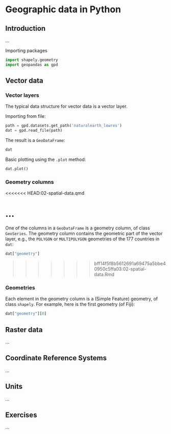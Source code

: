 # Geographic data in Python {#spatial-class}

## Introduction

...

Importing packages

```python
import shapely.geometry
import geopandas as gpd
```

## Vector data

### Vector layers

The typical data structure for vector data is a vector layer.

Importing from file:

```python
path = gpd.datasets.get_path('naturalearth_lowres')
dat = gpd.read_file(path)
```

The result is a `GeoDataFrame`:

```python
dat
```

Basic plotting using the `.plot` method:

```python
dat.plot()
```

### Geometry columns

<<<<<<< HEAD:02-spatial-data.qmd

...
=======
One of the columns in a `GeoDataFrame` is a geometry column, of class `GeoSeries`. The geometry column contains the geometric part of the vector layer, e.g., the `POLYGON` or `MULTIPOLYGON` geometries of the 177 countries in `dat`:

```python
dat["geometry"]
```
>>>>>>> bff14f5f8b5612691a69475a5bbe40950c5ffa03:02-spatial-data.Rmd

### Geometries

Each element in the geometry column is a (Simple Feature) geometry, of class `shapely`. For example, here is the first geometry (of Fiji):

```python
dat["geometry"][0]
```


## Raster data

...

## Coordinate Reference Systems

...

## Units

...

## Exercises

...

